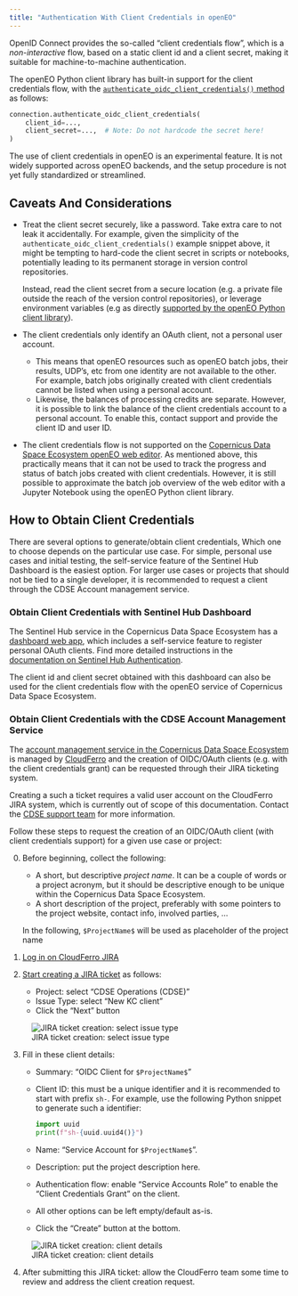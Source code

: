 ```yaml
---
title: "Authentication With Client Credentials in openEO"
---
```



OpenID Connect provides the so-called "client credentials flow",
which is a *non-interactive* flow, based on a static client id and a client secret,
making it suitable for machine-to-machine authentication.

The openEO Python client library has built-in support for the client credentials flow,
with the [`authenticate_oidc_client_credentials()` method](https://open-eo.github.io/openeo-python-client/auth.html#oidc-authentication-client-credentials-flow){target="_blank"}
as follows:

```python
connection.authenticate_oidc_client_credentials(
    client_id=...,
    client_secret=...,  # Note: Do not hardcode the secret here!
)
```


::: {.callout-warning}
The use of client credentials in openEO is an experimental feature.
It is not widely supported across openEO backends,
and the setup procedure is not yet fully standardized or streamlined.
:::


## Caveats And Considerations

-   Treat the client secret securely, like a password.
    Take extra care to not leak it accidentally.
    For example, given the simplicity of the `authenticate_oidc_client_credentials()` example snippet above,
    it might be tempting to hard-code the client secret in scripts or notebooks,
    potentially leading to its permanent storage in version control repositories.

    Instead, read the client secret from a secure location
    (e.g. a private file outside the reach of the version control repositories),
    or leverage environment variables (e.g as directly [supported by the openEO Python client library](https://open-eo.github.io/openeo-python-client/auth.html#oidc-client-credentials-using-environment-variables){target="_blank"}).
-   The client credentials only identify an OAuth client, not a personal user account.

    -   This means that openEO resources such as openEO batch jobs, their results, UDP's, etc
        from one identity are not available to the other.
        For example, batch jobs originally created with client credentials
        cannot be listed when using a personal account.
    -   Likewise, the balances of processing credits are separate.
        However, it is possible to link the balance of the client credentials account to a personal account.
        To enable this, contact support and provide the client ID and user ID.

-   The client credentials flow is not supported on the
    [Copernicus Data Space Ecosystem openEO web editor](https://openeo.dataspace.copernicus.eu/).
    As mentioned above,
    this practically means that it can not be used to track the progress and
    status of batch jobs created with client credentials.
    However, it is still possible to approximate the batch job overview of the web editor
    with a Jupyter Notebook using the openEO Python client library.



## How to Obtain Client Credentials

There are several options to generate/obtain client credentials,
Which one to choose depends on the particular use case.
For simple, personal use cases and initial testing,
the self-service feature of the Sentinel Hub Dashboard is the easiest option.
For larger use cases or projects that should not be tied to a single developer,
it is recommended to request a client through the CDSE Account management service.

### Obtain Client Credentials with Sentinel Hub Dashboard

The Sentinel Hub service in the Copernicus Data Space Ecosystem
has a [dashboard web app](https://shapps.dataspace.copernicus.eu/dashboard),
which includes a self-service feature to register personal OAuth clients.
Find more detailed instructions in the
[documentation on Sentinel Hub Authentication](../../SentinelHub/Overview/Authentication.qmd#registering-oauth-client){target="_blank"}.

The client id and client secret obtained with this dashboard can also be used
for the client credentials flow with the openEO service of Copernicus Data Space Ecosystem.


###  Obtain Client Credentials with the CDSE Account Management Service

The [account management service in the Copernicus Data Space Ecosystem](https://identity.dataspace.copernicus.eu/auth/realms/CDSE/account){target="_blank"}
is managed by [CloudFerro](https://cloudferro.com/){target="_blank"}
and the creation of OIDC/OAuth clients (e.g. with the client credentials grant)
can be requested through their JIRA ticketing system.


::: {.callout-warning}

Creating a such a ticket requires a valid user account on the CloudFerro JIRA system,
which is currently out of scope of this documentation.
Contact the [CDSE support team](https://helpcenter.dataspace.copernicus.eu/)
for more information.

:::


Follow these steps
to request the creation of an OIDC/OAuth client (with client credentials support)
for a given use case or project:

0.  Before beginning, collect the following:

    - A short, but descriptive *project name*.
      It can be a couple of words or a project acronym,
      but it should be descriptive enough to be unique
      within the Copernicus Data Space Ecosystem.
    - A short description of the project,
      preferably with some pointers to the project website,
      contact info, involved parties, ...

    In the following, `$ProjectName$` will be used as placeholder of the project name

1.  [Log in on CloudFerro JIRA](https://jira.cloudferro.com/login.jsp)
2.  [Start creating a JIRA ticket](https://jira.cloudferro.com/secure/CreateIssue!default.jspa){target="_blank"}
    as follows:

    - Project: select "CDSE Operations (CDSE)"
    - Issue Type: select "New KC client"
    - Click the "Next" button

![JIRA ticket creation: select issue type](_images/cf-new-kc-client-01.png)

3.  Fill in these client details:

    - Summary: "OIDC Client for `$ProjectName$`"
    - Client ID: this must be a unique identifier
      and it is recommended to start with prefix `sh-`.
      For example, use the following Python snippet to generate such a identifier:

      ```python
      import uuid
      print(f"sh-{uuid.uuid4()}")
      ```

    - Name: "Service Account for `$ProjectName$`".
    - Description: put the project description here.
    - Authentication flow:
      enable "Service Accounts Role" to enable the "Client Credentials Grant" on the client.
    - All other options can be left empty/default as-is.
    - Click the "Create" button at the bottom.

![JIRA ticket creation: client details](_images/cf-new-kc-client-02.png)

4. After submitting this JIRA ticket:
   allow the CloudFerro team some time to review and address the client creation request.
